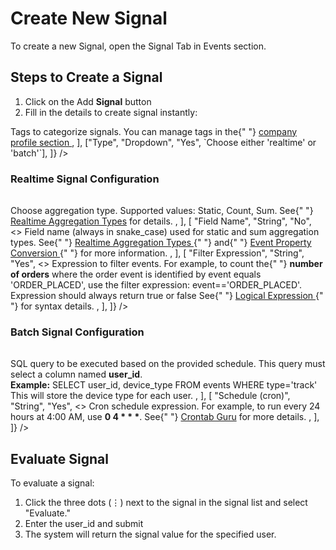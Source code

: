 
# Create New Signal

To create a new Signal, open the Signal Tab in Events section.

## Steps to Create a Signal

1. Click on the Add **Signal** button
2. Fill in the details to create signal instantly:

<Table
  columns={[
    { header: "PROPERTY", width: "20%" },
    { header: "TYPE", width: "15%" },
    { header: "REQUIRED", width: "10%" },
    { header: "DESCRIPTION", width: "50%" },
  ]}
  data={[
    [
      "Key",
      "String",
      "Yes",
      `Signal identifier. Use snake_case format and keep it concise to save space. 
      Example: Instead of 'user_order_count_last_24hour', use 'usr_order_cnt_24h'`,
    ],
    [
      "Description",
      "String",
      "No",
      `Description helps to understand the signal's purpose`,
    ],
    [
      "Tags",
      "Dropdown",
      "No",
      <>
        Tags to categorize signals. You can manage tags in the{" "}
        <a
          href={process.env.NEXT_PUBLIC_DATABLIT_CONSOLE_URL}
          className="text-blue-600 hover:text-blue-800 underline"
        >
          company profile section
        </a>
      </>,
    ],
    ["Type", "Dropdown", "Yes", `Choose either 'realtime' or 'batch'`],
  ]}
/>

### Realtime Signal Configuration

<Table
  columns={[
    { header: "PROPERTY", width: "20%" },
    { header: "TYPE", width: "15%" },
    { header: "REQUIRED", width: "10%" },
    { header: "DESCRIPTION", width: "50%" },
  ]}
  data={[
    [
      "Aggregation Window",
      "Dropdown",
      "Yes",
      `Time period for aggregation (e.g., 1 minute, 1 hour)`,
    ],
    [
      "Aggregation Type",
      "Dropdown",
      "Yes",
      <>
        Choose aggregation type. Supported values: Static, Count, Sum. See{" "}
        <a href="#realtime-aggregation-type">Realtime Aggregation Types</a> for
        details.
      </>,
    ],
    [
      "Field Name",
      "String",
      "No",
      <>
        Field name (always in snake_case) used for static and sum aggregation
        types. See{" "}
        <a
          href={`${process.env.NEXT_PUBLIC_DOCS_BASE_PATH}/rule-signal/signal`}
        >
          Realtime Aggregation Types
        </a>{" "}
        and{" "}
        <a
          href={`${process.env.NEXT_PUBLIC_DOCS_BASE_PATH}/data-ingestion/event-properties-conversion`}
        >
          Event Property Conversion
        </a>{" "}
        for more information.
      </>,
    ],
    [
      "Filter Expression",
      "String",
      "Yes",
      <>
        Expression to filter events. For example, to count the{" "}
        <b>number of orders</b> where the order event is identified by event
        equals 'ORDER_PLACED', use the filter expression: event=='ORDER_PLACED'.
        Expression should always return true or false See{" "}
        <a
          href={`${process.env.NEXT_PUBLIC_DOCS_BASE_PATH}/rule-signal/logical-expression`}
        >
          Logical Expression
        </a>{" "}
        for syntax details.
      </>,
    ],
  ]}
/>

### Batch Signal Configuration

<Table
  columns={[
    { header: "PROPERTY", width: "20%" },
    { header: "TYPE", width: "15%" },
    { header: "REQUIRED", width: "10%" },
    { header: "DESCRIPTION", width: "50%" },
  ]}
  data={[
    [
      "Query",
      "String",
      "Yes",
      <>
        SQL query to be executed based on the provided schedule. This query must
        select a column named <b>user_id</b>.
        <br />
        <strong>Example:</strong> SELECT user_id, device_type FROM events WHERE
        type='track'
        <br />
        This will store the device type for each user.
      </>,
    ],
    [
      "Schedule (cron)",
      "String",
      "Yes",
      <>
        Cron schedule expression. For example, to run every 24 hours at 4:00 AM,
        use <b>0 4 * * *</b>. See{" "}
        <a href="https://crontab.guru/">Crontab Guru</a> for more details.
      </>,
    ],
  ]}
/>

## Evaluate Signal

To evaluate a signal:

1. Click the three dots (⋮) next to the signal in the signal list and select "Evaluate."
2. Enter the user_id and submit
3. The system will return the signal value for the specified user.
